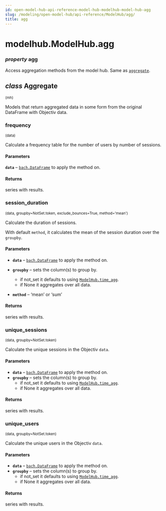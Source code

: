 ```yaml
---
id: open-model-hub-api-reference-model-hub-modelhub-model-hub-agg
slug: /modeling/open-model-hub/api-reference/ModelHub/agg/
title: agg
---
```


# modelhub.ModelHub.agg

<div className="property">

### <span className="type-annotation"><em>property </em></span> <span className="name">agg</span>




<div className="content">

Access aggregation methods from the model hub. Same as [`aggregate`](/modeling/open-model-hub/api-reference/ModelHub/modelhub.ModelHub.aggregate.mdx).

<div className="class">

## <span className="type-annotation"><em>class</em></span> <span className="name">Aggregate</span>

<small className="parameter-list">(<span className="parameter" id="mh">mh</span>)</small>


<div className="content">

Models that return aggregated data in some form from the original DataFrame with Objectiv data.

<div className="method">

### <span className="name">frequency</span>

<small className="parameter-list">(<span className="parameter" id="data">data</span>)</small>


<div className="content">

Calculate a frequency table for the number of users by number of sessions.


#### Parameters

**`data`** – [`bach.DataFrame`](/modeling/bach/api-reference/DataFrame/bach.DataFrame.mdx) to apply the method on.



#### Returns

series with results.



</div>


</div>

<div className="method">

### <span className="name">session_duration</span>

<small className="parameter-list">(<span className="parameter" id="data">data</span>, <span className="parameter" id="groupby">groupby=NotSet.token</span>, <span className="parameter" id="exclude_bounces">exclude_bounces=True</span>, <span className="parameter" id="method">method='mean'</span>)</small>


<div className="content">

Calculate the duration of sessions.

With default `method`, it calculates the mean of the session duration over the `groupby`.


#### Parameters

* **`data`** – [`bach.DataFrame`](/modeling/bach/api-reference/DataFrame/bach.DataFrame.mdx) to apply the method on.
* **`groupby`** – sets the column(s) to group by.
  * if not_set it defaults to using [`ModelHub.time_agg`](/modeling/open-model-hub/api-reference/ModelHub/modelhub.ModelHub.time_agg.mdx).
  * if None it aggregates over all data.

* **`method`** – ‘mean’ or ‘sum’



#### Returns

series with results.



</div>


</div>

<div className="method">

### <span className="name">unique_sessions</span>

<small className="parameter-list">(<span className="parameter" id="data">data</span>, <span className="parameter" id="groupby">groupby=NotSet.token</span>)</small>


<div className="content">

Calculate the unique sessions in the Objectiv `data`.


#### Parameters

* **`data`** – [`bach.DataFrame`](/modeling/bach/api-reference/DataFrame/bach.DataFrame.mdx) to apply the method on.
* **`groupby`** – sets the column(s) to group by.
  * if not_set it defaults to using [`ModelHub.time_agg`](/modeling/open-model-hub/api-reference/ModelHub/modelhub.ModelHub.time_agg.mdx).
  * if None it aggregates over all data.




#### Returns

series with results.



</div>


</div>

<div className="method">

### <span className="name">unique_users</span>

<small className="parameter-list">(<span className="parameter" id="data">data</span>, <span className="parameter" id="groupby">groupby=NotSet.token</span>)</small>


<div className="content">

Calculate the unique users in the Objectiv `data`.


#### Parameters

* **`data`** – [`bach.DataFrame`](/modeling/bach/api-reference/DataFrame/bach.DataFrame.mdx) to apply the method on.
* **`groupby`** – sets the column(s) to group by.
  * if not_set it defaults to using [`ModelHub.time_agg`](/modeling/open-model-hub/api-reference/ModelHub/modelhub.ModelHub.time_agg.mdx).
  * if None it aggregates over all data.




#### Returns

series with results.



</div>


</div>


</div>


</div>


</div>


</div>

